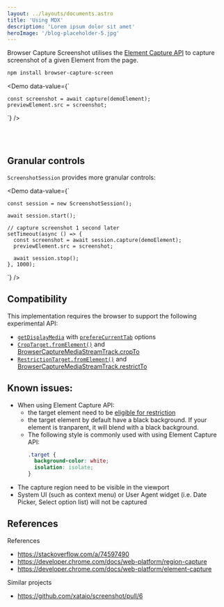 ---
layout: ../layouts/documents.astro
title: 'Using MDX'
description: 'Lorem ipsum dolor sit amet'
heroImage: '/blog-placeholder-5.jpg'
---

Browser Capture Screenshot utilises the [Element Capture API](https://screen-share.github.io/element-capture) to capture screenshot of a given Element from the page.

```bash
npm install browser-capture-screen
```


<Demo
  data-value={`

    const screenshot = await capture(demoElement);
    previewElement.src = screenshot;
  `}
/>

<br />
<br />

## Granular controls

`ScreenshotSession` provides more granular controls:

<Demo
  data-value={`

    const session = new ScreenshotSession();

    await session.start();

    // capture screenshot 1 second later
    setTimeout(async () => {
      const screenshot = await session.capture(demoElement);
      previewElement.src = screenshot;

      await session.stop();
    }, 1000);
  `}
/>

## Compatibility

This implementation requires the browser to support the following experimental API:

- [`getDisplayMedia`](https://developer.mozilla.org/en-US/docs/Web/API/MediaDevices/getDisplayMedia) with [`prefereCurrentTab`](https://developer.mozilla.org/en-US/docs/Web/API/MediaDevices/getDisplayMedia#prefercurrenttab) options
- [`CropTarget.fromElement()`](https://w3c.github.io/mediacapture-region/#dom-croptarget-fromelement) and [BrowserCaptureMediaStreamTrack.cropTo](https://w3c.github.io/mediacapture-region/#dom-browsercapturemediastreamtrack-cropto)
- [`RestrictionTarget.fromElement()`](https://screen-share.github.io/element-capture/#dom-restrictiontarget-fromelement) and [BrowserCaptureMediaStreamTrack.restrictTo](https://screen-share.github.io/element-capture/#dom-browsercapturemediastreamtrack-restrictto)

## Known issues:
- When using Element Capture API:
  - the target element need to be [eligible for restriction](https://screen-share.github.io/element-capture/#elements-eligible-for-restriction)
  - the target element by default have a black background. If your element is tranparent, it will blend with a black background.
  - The following style is commonly used with using Element Capture API:
      ```css
      .target {
        background-color: white;
        isolation: isolate;
      }
      ``` 
- The capture region need to be visible in the viewport
- System UI (such as context menu) or User Agent widget (i.e. Date Picker, Select option list) will not be captured

## References

References
- https://stackoverflow.com/a/74597490
- https://developer.chrome.com/docs/web-platform/region-capture
- https://developer.chrome.com/docs/web-platform/element-capture

Similar projects
- https://github.com/xataio/screenshot/pull/6
